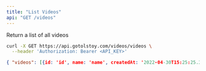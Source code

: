```yaml
---
title: "List Videos"
api: "GET /videos"
---
```


Return a list of all videos

<RequestExample>

```bash Request
curl -X GET https://api.gotolstoy.com/videos/videos \
  --header 'Authorization: Bearer <API_KEY>'
```

</RequestExample>

<ResponseExample>

```json Response
{ "videos": [{id: 'id', name: 'name', createdAt: '2022-04-30T15:25:25.319Z'}] }
```

</ResponseExample>
